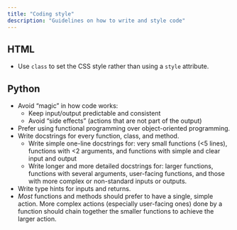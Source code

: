 ```yaml
---
title: "Coding style"
description: "Guidelines on how to write and style code"
---
```


## HTML

-   Use `class` to set the CSS style rather than using a `style`
    attribute.

## Python

-   Avoid "magic" in how code works:
    -   Keep input/output predictable and consistent
    -   Avoid "side effects" (actions that are not part of the output)
-   Prefer using functional programming over object-oriented
    programming.
-   Write docstrings for every function, class, and method.
    -   Write simple one-line docstrings for: very small functions (\<5
        lines), functions with \<2 arguments, and functions with simple
        and clear input and output
    -   Write longer and more detailed docstrings for: larger functions,
        functions with several arguments, user-facing functions, and
        those with more complex or non-standard inputs or outputs.
-   Write type hints for inputs and returns.
-   *Most* functions and methods should prefer to have a single, simple
    action. More complex actions (especially user-facing ones) done by a
    function should chain together the smaller functions to achieve the
    larger action.
